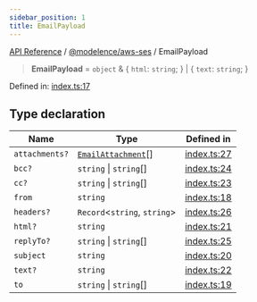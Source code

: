 ```yaml
---
sidebar_position: 1
title: EmailPayload
---
```


[API Reference](/api-reference/@modelence/aws-ses/type-aliases/../../../index) / [@modelence/aws-ses](/api-reference/@modelence/aws-ses/type-aliases/../index) / EmailPayload

> **EmailPayload** = `object` & \{ `html`: `string`; \} \| \{ `text`: `string`; \}

Defined in: [index.ts:17](https://github.com/modelence/modelence/blob/058768fe0d4b5ec6a83211d4f894db3f17565b0b/packages/aws-ses/src/index.ts#L17)

## Type declaration

| Name | Type | Defined in |
| ------ | ------ | ------ |
| `attachments?` | [`EmailAttachment`](/api-reference/@modelence/aws-ses/type-aliases/EmailAttachment)[] | [index.ts:27](https://github.com/modelence/modelence/blob/058768fe0d4b5ec6a83211d4f894db3f17565b0b/packages/aws-ses/src/index.ts#L27) |
| `bcc?` | `string` \| `string`[] | [index.ts:24](https://github.com/modelence/modelence/blob/058768fe0d4b5ec6a83211d4f894db3f17565b0b/packages/aws-ses/src/index.ts#L24) |
| `cc?` | `string` \| `string`[] | [index.ts:23](https://github.com/modelence/modelence/blob/058768fe0d4b5ec6a83211d4f894db3f17565b0b/packages/aws-ses/src/index.ts#L23) |
| `from` | `string` | [index.ts:18](https://github.com/modelence/modelence/blob/058768fe0d4b5ec6a83211d4f894db3f17565b0b/packages/aws-ses/src/index.ts#L18) |
| `headers?` | `Record`\<`string`, `string`\> | [index.ts:26](https://github.com/modelence/modelence/blob/058768fe0d4b5ec6a83211d4f894db3f17565b0b/packages/aws-ses/src/index.ts#L26) |
| `html?` | `string` | [index.ts:21](https://github.com/modelence/modelence/blob/058768fe0d4b5ec6a83211d4f894db3f17565b0b/packages/aws-ses/src/index.ts#L21) |
| `replyTo?` | `string` \| `string`[] | [index.ts:25](https://github.com/modelence/modelence/blob/058768fe0d4b5ec6a83211d4f894db3f17565b0b/packages/aws-ses/src/index.ts#L25) |
| `subject` | `string` | [index.ts:20](https://github.com/modelence/modelence/blob/058768fe0d4b5ec6a83211d4f894db3f17565b0b/packages/aws-ses/src/index.ts#L20) |
| `text?` | `string` | [index.ts:22](https://github.com/modelence/modelence/blob/058768fe0d4b5ec6a83211d4f894db3f17565b0b/packages/aws-ses/src/index.ts#L22) |
| `to` | `string` \| `string`[] | [index.ts:19](https://github.com/modelence/modelence/blob/058768fe0d4b5ec6a83211d4f894db3f17565b0b/packages/aws-ses/src/index.ts#L19) |
